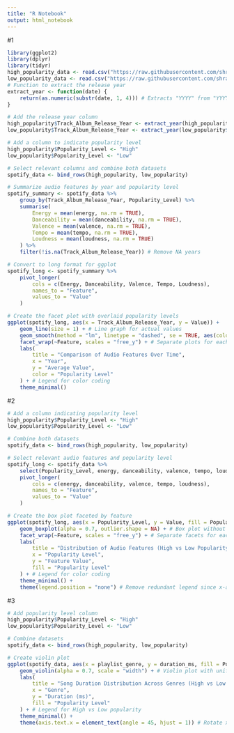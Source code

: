 ```yaml
---
title: "R Notebook"
output: html_notebook
---
```


#1

```r
library(ggplot2)
library(dplyr)
library(tidyr)
high_popularity_data <- read.csv("https://raw.githubusercontent.com/shraddhabyndoor/project2_stat436/refs/heads/main/high_popularity_spotify_data.csv")
low_popularity_data <- read.csv("https://raw.githubusercontent.com/shraddhabyndoor/project2_stat436/refs/heads/main/low_popularity_spotify_data.csv")
# Function to extract the release year
extract_year <- function(date) {
    return(as.numeric(substr(date, 1, 4))) # Extracts "YYYY" from "YYYY-MM-DD" or "YYYY"
}

# Add the release year column
high_popularity$Track_Album_Release_Year <- extract_year(high_popularity$track_album_release_date)
low_popularity$Track_Album_Release_Year <- extract_year(low_popularity$track_album_release_date)

# Add a column to indicate popularity level
high_popularity$Popularity_Level <- "High"
low_popularity$Popularity_Level <- "Low"

# Select relevant columns and combine both datasets
spotify_data <- bind_rows(high_popularity, low_popularity)

# Summarize audio features by year and popularity level
spotify_summary <- spotify_data %>%
    group_by(Track_Album_Release_Year, Popularity_Level) %>%
    summarise(
        Energy = mean(energy, na.rm = TRUE),
        Danceability = mean(danceability, na.rm = TRUE),
        Valence = mean(valence, na.rm = TRUE),
        Tempo = mean(tempo, na.rm = TRUE),
        Loudness = mean(loudness, na.rm = TRUE)
    ) %>%
    filter(!is.na(Track_Album_Release_Year)) # Remove NA years

# Convert to long format for ggplot
spotify_long <- spotify_summary %>%
    pivot_longer(
        cols = c(Energy, Danceability, Valence, Tempo, Loudness),
        names_to = "Feature",
        values_to = "Value"
    )

# Create the facet plot with overlaid popularity levels
ggplot(spotify_long, aes(x = Track_Album_Release_Year, y = Value)) +
    geom_line(size = 1) + # Line graph for actual values
    geom_smooth(method = "lm", linetype = "dashed", se = TRUE, aes(color = Feature)) + # Regression trend lines
    facet_wrap(~Feature, scales = "free_y") + # Separate plots for each feature
    labs(
        title = "Comparison of Audio Features Over Time",
        x = "Year",
        y = "Average Value",
        color = "Popularity Level"
    ) + # Legend for color coding
    theme_minimal()
```
#2


```r
# Add a column indicating popularity level
high_popularity$Popularity_Level <- "High"
low_popularity$Popularity_Level <- "Low"

# Combine both datasets
spotify_data <- bind_rows(high_popularity, low_popularity)

# Select relevant audio features and popularity level
spotify_long <- spotify_data %>%
    select(Popularity_Level, energy, danceability, valence, tempo, loudness) %>%
    pivot_longer(
        cols = c(energy, danceability, valence, tempo, loudness),
        names_to = "Feature",
        values_to = "Value"
    )

# Create the box plot faceted by feature
ggplot(spotify_long, aes(x = Popularity_Level, y = Value, fill = Popularity_Level)) +
    geom_boxplot(alpha = 0.7, outlier.shape = NA) + # Box plot without outliers for clarity
    facet_wrap(~Feature, scales = "free_y") + # Separate facets for each audio feature
    labs(
        title = "Distribution of Audio Features (High vs Low Popularity)",
        x = "Popularity Level",
        y = "Feature Value",
        fill = "Popularity Level"
    ) + # Legend for color coding
    theme_minimal() +
    theme(legend.position = "none") # Remove redundant legend since x-axis labels already indicate High/Low
```


#3

```r
# Add popularity level column
high_popularity$Popularity_Level <- "High"
low_popularity$Popularity_Level <- "Low"

# Combine datasets
spotify_data <- bind_rows(high_popularity, low_popularity)

# Create violin plot
ggplot(spotify_data, aes(x = playlist_genre, y = duration_ms, fill = Popularity_Level)) +
    geom_violin(alpha = 0.7, scale = "width") + # Violin plot with uniform width
    labs(
        title = "Song Duration Distribution Across Genres (High vs Low Popularity)",
        x = "Genre",
        y = "Duration (ms)",
        fill = "Popularity Level"
    ) + # Legend for High vs Low popularity
    theme_minimal() +
    theme(axis.text.x = element_text(angle = 45, hjust = 1)) # Rotate x-axis labels for readability
```

